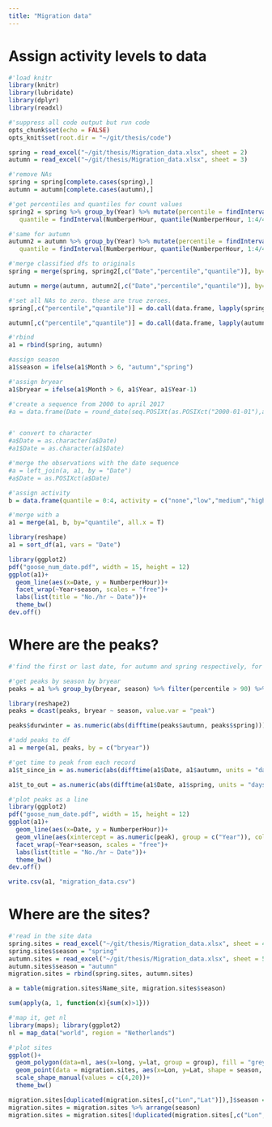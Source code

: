 ```yaml
---
title: "Migration data"
---
```

# Assign activity levels to data

```r
#'load knitr
library(knitr)
library(lubridate)
library(dplyr)
library(readxl)

#'suppress all code output but run code
opts_chunk$set(echo = FALSE)
opts_knit$set(root.dir = "~/git/thesis/code")
```

```r
spring = read_excel("~/git/thesis/Migration_data.xlsx", sheet = 2)
autumn = read_excel("~/git/thesis/Migration_data.xlsx", sheet = 3)

#'remove NAs
spring = spring[complete.cases(spring),]
autumn = autumn[complete.cases(autumn),]
```

```r
#'get percentiles and quantiles for count values
spring2 = spring %>% group_by(Year) %>% mutate(percentile = findInterval(NumberperHour, quantile(NumberperHour, probs=seq(0,1,0.01), include.lowest = T)),
   quantile = findInterval(NumberperHour, quantile(NumberperHour, 1:4/4, include.lowest = T)))

#'same for autumn
autumn2 = autumn %>% group_by(Year) %>% mutate(percentile = findInterval(NumberperHour,                 quantile(NumberperHour, probs=seq(0,1,0.01), include.lowest = T)),
   quantile = findInterval(NumberperHour, quantile(NumberperHour, 1:4/4, include.lowest = T)))
```

```r
#'merge classified dfs to originals
spring = merge(spring, spring2[,c("Date","percentile","quantile")], by= "Date", all.x = T)

autumn = merge(autumn, autumn2[,c("Date","percentile","quantile")], by= "Date", all.x = T)

#'set all NAs to zero. these are true zeroes.
spring[,c("percentile","quantile")] = do.call(data.frame, lapply(spring[,c("percentile","quantile")], function(y) {replace(y, is.na(y), 0)}))

autumn[,c("percentile","quantile")] = do.call(data.frame, lapply(autumn[,c("percentile","quantile")], function(y) {replace(y, is.na(y), 0)}))

#'rbind
a1 = rbind(spring, autumn)

#assign season
a1$season = ifelse(a1$Month > 6, "autumn","spring")

#'assign bryear
a1$bryear = ifelse(a1$Month > 6, a1$Year, a1$Year-1)
```

```r
#'create a sequence from 2000 to april 2017
#a = data.frame(Date = round_date(seq.POSIXt(as.POSIXct("2000-01-01"),as.POSIXct("2017-04-01"),"day"), "day"))


#' convert to character
#a$Date = as.character(a$Date)
#a1$Date = as.character(a1$Date)

#'merge the observations with the date sequence
#a = left_join(a, a1, by = "Date")
#a$Date = as.POSIXct(a$Date)

#'assign activity
b = data.frame(quantile = 0:4, activity = c("none","low","medium","high","max"))

#'merge with a
a1 = merge(a1, b, by="quantile", all.x = T)

library(reshape)
a1 = sort_df(a1, vars = "Date")
```

```r
library(ggplot2)
pdf("goose_num_date.pdf", width = 15, height = 12)
ggplot(a1)+
  geom_line(aes(x=Date, y = NumberperHour))+
  facet_wrap(~Year+season, scales = "free")+
  labs(list(title = "No./hr ~ Date"))+
  theme_bw()
dev.off()
```


# Where are the peaks?

```r
#'find the first or last date, for autumn and spring respectively, for greater than 90th percentile values of activity in each year and each season

#'get peaks by season by bryear
peaks = a1 %>% group_by(bryear, season) %>% filter(percentile > 90) %>% summarise(peak = if(season == "spring") as.character(last(Date)) else as.character(first(Date)))

library(reshape2)
peaks = dcast(peaks, bryear ~ season, value.var = "peak")

peaks$durwinter = as.numeric(abs(difftime(peaks$autumn, peaks$spring)))

#'add peaks to df
a1 = merge(a1, peaks, by = c("bryear"))

#'get time to peak from each record
a1$t_since_in = as.numeric(abs(difftime(a1$Date, a1$autumn, units = "days")))

a1$t_to_out = as.numeric(abs(difftime(a1$Date, a1$spring, units = "days")))
```

```r
#'plot peaks as a line
library(ggplot2)
pdf("goose_num_date.pdf", width = 15, height = 12)
ggplot(a1)+
  geom_line(aes(x=Date, y = NumberperHour))+
  geom_vline(aes(xintercept = as.numeric(peak), group = c("Year")), col = 2)+
  facet_wrap(~Year+season, scales = "free")+
  labs(list(title = "No./hr ~ Date"))+
  theme_bw()
dev.off()
```


```r
write.csv(a1, "migration_data.csv")
```


# Where are the sites?

```r
#'read in the site data
spring.sites = read_excel("~/git/thesis/Migration_data.xlsx", sheet = 4)
spring.sites$season = "spring"
autumn.sites = read_excel("~/git/thesis/Migration_data.xlsx", sheet = 5)
autumn.sites$season = "autumn"
migration.sites = rbind(spring.sites, autumn.sites)

a = table(migration.sites$Name_site, migration.sites$season)

sum(apply(a, 1, function(x){sum(x)>1}))

#'map it, get nl
library(maps); library(ggplot2)
nl = map_data("world", region = "Netherlands")

#'plot sites
ggplot()+
  geom_polygon(data=nl, aes(x=long, y=lat, group = group), fill = "grey90")+
  geom_point(data = migration.sites, aes(x=Lon, y=Lat, shape = season, col = season), size = 4)+
  scale_shape_manual(values = c(4,20))+
  theme_bw()
```

```r
migration.sites[duplicated(migration.sites[,c("Lon","Lat")]),]$season = "both"
migration.sites = migration.sites %>% arrange(season)
migration.sites = migration.sites[!duplicated(migration.sites[,c("Lon","Lat")]),]
```

